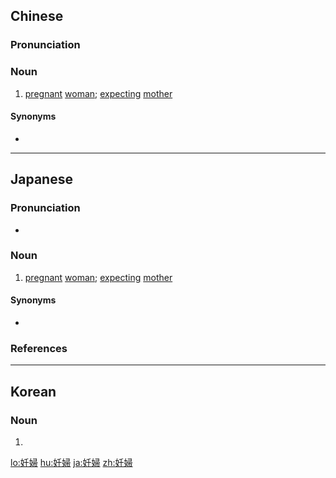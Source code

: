 {{also|妊妇}}
==Chinese==
{{zh-forms|s=妊妇}}

===Pronunciation===
{{zh-pron
|m=rènfù
|c=jam6 fu5,jam4 fu5
|c_note=jam4 fu5 - rare, since homophonous to {{zh-l|淫婦|promiscuous woman}}
|cat=n
}}

===Noun===
{{zh-noun}}

# [[pregnant]] [[woman]]; [[expecting]] [[mother]]

====Synonyms====
* {{zh-l|孕婦}}

----

==Japanese==
{{ja-kanjitab|にん|ふ|k2=ぷ|yomi=o}}

===Pronunciation===
* {{ja-pron|にんぷ|y=o|acc=1|acc_ref=NHK}}

===Noun===
{{ja-noun|にんぷ}}

# [[pregnant]] [[woman]]; [[expecting]] [[mother]]

====Synonyms====
* {{ja-r|孕婦|ようふ}}

===References===
<references/>

----

==Korean==
{{ko-hanjatab}}

===Noun===
{{ko-noun|hj|hangeul=임부}}

# {{hanja form of|임부|[[pregnant]] [[woman]]; [[expecting]] [[mother]]}}

[[lo:妊婦]]
[[hu:妊婦]]
[[ja:妊婦]]
[[zh:妊婦]]